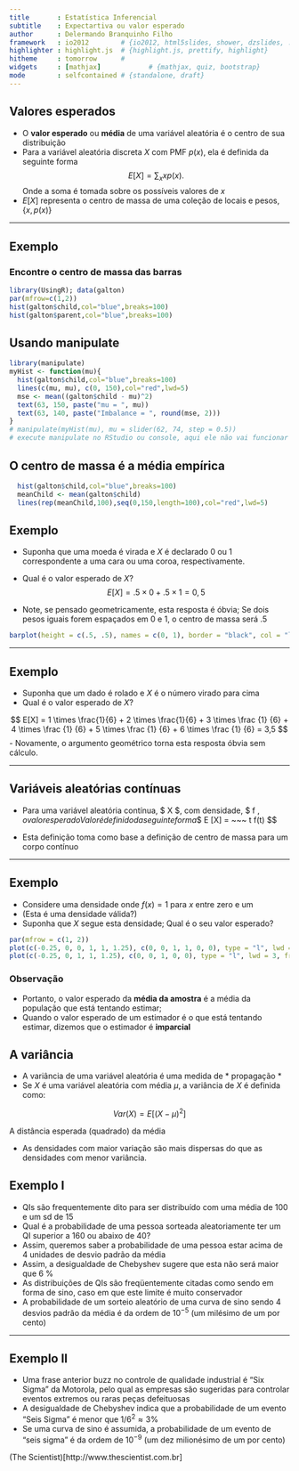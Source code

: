 ```yaml
---
title       : Estatística Inferencial
subtitle    : Expectartiva ou valor esperado
author      : Delermando Branquinho Filho
framework   : io2012        # {io2012, html5slides, shower, dzslides, ...}
highlighter : highlight.js  # {highlight.js, prettify, highlight}
hitheme     : tomorrow      # 
widgets     : [mathjax]            # {mathjax, quiz, bootstrap}
mode        : selfcontained # {standalone, draft}
---
```


## Valores esperados

- O **valor esperado** ou **média** de uma variável aleatória é o centro de sua distribuição
- Para a variável aleatória discreta $X$ com PMF $p(x)$, ela é definida da seguinte forma
$$
E[X] = \sum_x xp(x).
$$
Onde a soma é tomada sobre os possíveis valores de $x$
- $E[X]$ representa o centro de massa de uma coleção de locais e pesos, $\{x, p(x)\}$

---

## Exemplo

### Encontre o centro de massa das barras

```r
library(UsingR); data(galton)
par(mfrow=c(1,2))
hist(galton$child,col="blue",breaks=100)
hist(galton$parent,col="blue",breaks=100)
```

## Usando manipulate

```r
library(manipulate)
myHist <- function(mu){
  hist(galton$child,col="blue",breaks=100)
  lines(c(mu, mu), c(0, 150),col="red",lwd=5)
  mse <- mean((galton$child - mu)^2)
  text(63, 150, paste("mu = ", mu))
  text(63, 140, paste("Imbalance = ", round(mse, 2)))
}
# manipulate(myHist(mu), mu = slider(62, 74, step = 0.5)) 
# execute manipulate no RStudio ou console, aqui ele não vai funcionar
```


## O centro de massa é a média empírica

```r
  hist(galton$child,col="blue",breaks=100)
  meanChild <- mean(galton$child)
  lines(rep(meanChild,100),seq(0,150,length=100),col="red",lwd=5)
```

## Exemplo

- Suponha que uma moeda é virada e $X$ é declarado $0$ ou $1$ correspondente a uma cara ou uma coroa, respectivamente.

- Qual é o valor esperado de $X$?
$$
E[X] = .5 \times 0 + .5 \times 1 = 0,5
$$
- Note, se pensado geometricamente, esta resposta é óbvia; Se dois pesos iguais forem espaçados em 0 e 1, o centro de massa será $.5$

```r
barplot(height = c(.5, .5), names = c(0, 1), border = "black", col = "lightblue", space = .75)
```

---

## Exemplo

- Suponha que um dado é rolado e $X$ é o número virado para cima
- Qual é o valor esperado de $X$?

$$
E[X] = 1 \times \frac{1}{6} + 2 \times \frac{1}{6} +
3 \times \frac {1} {6} + 4 \times \frac {1} {6} +
5 \times \frac {1} {6} + 6 \times \frac {1} {6} = 3,5
$$
- Novamente, o argumento geométrico torna esta resposta óbvia sem cálculo.

---

## Variáveis aleatórias contínuas

- Para uma variável aleatória contínua, $ X $, com densidade, $ f $, o valor esperado
Valor é definido da seguinte forma
$$
E [X] = \mbox {a área sob a função}~~~ t f(t)
$$

- Esta definição toma como base a definição de centro de massa para um corpo contínuo

---

## Exemplo

- Considere uma densidade onde $f(x) = 1$ para $x$ entre zero e um
- (Esta é uma densidade válida?)
- Suponha que $X$ segue esta densidade; Qual é o seu valor esperado?


```r
par(mfrow = c(1, 2))
plot(c(-0.25, 0, 0, 1, 1, 1.25), c(0, 0, 1, 1, 0, 0), type = "l", lwd = 3, frame = FALSE, xlab="", ylab = ""); title('f(t)')
plot(c(-0.25, 0, 1, 1, 1.25), c(0, 0, 1, 0, 0), type = "l", lwd = 3, frame = FALSE, xlab="", ylab = ""); title('t f(t)')
```


### Observação

- Portanto, o valor esperado da **média da amostra** é a média da população que está tentando estimar;
- Quando o valor esperado de um estimador é o que está tentando estimar, dizemos que o estimador é **imparcial**

## A variância

- A variância de uma variável aleatória é uma medida de * propagação *
- Se $X$ é uma variável aleatória com média $\mu$, a variância de $X$ é definida como:


$$
Var(X) = E[(X - \mu)^2]
$$

A distância esperada (quadrado) da média

- As densidades com maior variação são mais dispersas do que as densidades com menor variância.





## Exemplo I

- QIs são frequentemente dito para ser distribuído com uma média de $100$ e um sd de $15$
- Qual é a probabilidade de uma pessoa sorteada aleatoriamente ter um QI superior a $160$ ou abaixo de $40$?
- Assim, queremos saber a probabilidade de uma pessoa estar acima de $4$ unidades de desvio padrão da média
- Assim, a desigualdade de Chebyshev sugere que esta não será maior que 6 \%
- As distribuições de QIs são freqüentemente citadas como sendo em forma de sino, caso em que este limite é muito conservador
- A probabilidade de um sorteio aleatório de uma curva de sino sendo $4$ desvios padrão da média é da ordem de $10^{- 5}$ (um milésimo de um por cento)

---

## Exemplo II

- Uma frase anterior buzz no controle de qualidade industrial é "Six Sigma" da Motorola, pelo qual as empresas são sugeridas para controlar eventos extremos ou raras peças defeituosas
- A desigualdade de Chebyshev indica que a probabilidade de um evento "Seis Sigma" é menor que $1/6^2 \approx 3 \%$
- Se uma curva de sino é assumida, a probabilidade de um evento de "seis sigma" é da ordem de $10^{-9}$ (um dez milionésimo de um por cento)


(The Scientist)[http://www.thescientist.com.br]
